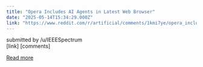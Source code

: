 ```yaml
---
title: "Opera Includes AI Agents in Latest Web Browser"
date: "2025-05-14T15:34:29.000Z"
link: "https://www.reddit.com/r/artificial/comments/1kmi7ye/opera_includes_ai_agents_in_latest_web_browser/"
---
```


submitted by    /u/IEEESpectrum  
 [link]   [comments]

[Read more](https://www.reddit.com/r/artificial/comments/1kmi7ye/opera_includes_ai_agents_in_latest_web_browser/)

